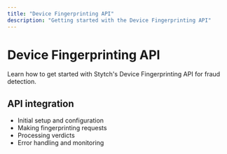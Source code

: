 ```yaml
---
title: "Device Fingerprinting API"
description: "Getting started with the Device Fingerprinting API"
---
```


# Device Fingerprinting API

Learn how to get started with Stytch's Device Fingerprinting API for fraud detection.

## API integration

- Initial setup and configuration
- Making fingerprinting requests
- Processing verdicts
- Error handling and monitoring

